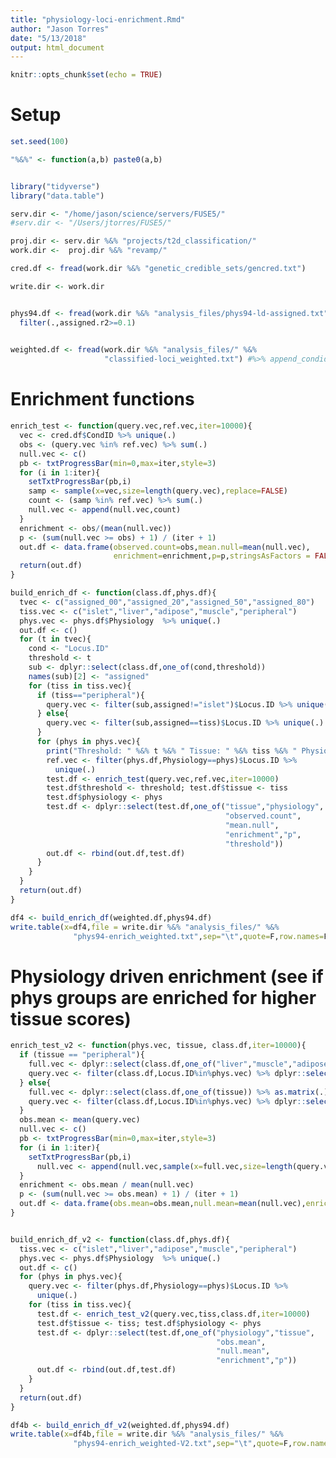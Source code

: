 ```yaml
---
title: "physiology-loci-enrichment.Rmd"
author: "Jason Torres"
date: "5/13/2018"
output: html_document
---
```


```r
knitr::opts_chunk$set(echo = TRUE)
```

# Setup


```r

set.seed(100)

"%&%" <- function(a,b) paste0(a,b)


library("tidyverse")
library("data.table")

serv.dir <- "/home/jason/science/servers/FUSE5/"
#serv.dir <- "/Users/jtorres/FUSE5/"

proj.dir <- serv.dir %&% "projects/t2d_classification/"
work.dir <-  proj.dir %&% "revamp/" 

cred.df <- fread(work.dir %&% "genetic_credible_sets/gencred.txt")

write.dir <- work.dir   


phys94.df <- fread(work.dir %&% "analysis_files/phys94-ld-assigned.txt") %>%
  filter(.,assigned.r2>=0.1)
  


```


```r

weighted.df <- fread(work.dir %&% "analysis_files/" %&% 
                     "classified-loci_weighted.txt") #%>% append_condid(.)
```



# Enrichment functions 

```r

enrich_test <- function(query.vec,ref.vec,iter=10000){
  vec <- cred.df$CondID %>% unique(.)
  obs <- (query.vec %in% ref.vec) %>% sum(.)
  null.vec <- c()
  pb <- txtProgressBar(min=0,max=iter,style=3)
  for (i in 1:iter){
    setTxtProgressBar(pb,i)
    samp <- sample(x=vec,size=length(query.vec),replace=FALSE)
    count <- (samp %in% ref.vec) %>% sum(.)
    null.vec <- append(null.vec,count)
  }
  enrichment <- obs/(mean(null.vec))
  p <- (sum(null.vec >= obs) + 1) / (iter + 1)
  out.df <- data.frame(observed.count=obs,mean.null=mean(null.vec),
                       enrichment=enrichment,p=p,stringsAsFactors = FALSE)
  return(out.df)
}

build_enrich_df <- function(class.df,phys.df){
  tvec <- c("assigned_00","assigned_20","assigned_50","assigned_80")
  tiss.vec <- c("islet","liver","adipose","muscle","peripheral")
  phys.vec <- phys.df$Physiology  %>% unique(.)
  out.df <- c()
  for (t in tvec){
    cond <- "Locus.ID"
    threshold <- t
    sub <- dplyr::select(class.df,one_of(cond,threshold))
    names(sub)[2] <- "assigned"
    for (tiss in tiss.vec){
      if (tiss=="peripheral"){
        query.vec <- filter(sub,assigned!="islet")$Locus.ID %>% unique(.)
      } else{
        query.vec <- filter(sub,assigned==tiss)$Locus.ID %>% unique(.)
      }
      for (phys in phys.vec){
        print("Threshold: " %&% t %&% " Tissue: " %&% tiss %&% " Physiology: " %&% phys)
        ref.vec <- filter(phys.df,Physiology==phys)$Locus.ID %>% 
          unique(.)
        test.df <- enrich_test(query.vec,ref.vec,iter=10000)
        test.df$threshold <- threshold; test.df$tissue <- tiss
        test.df$physiology <- phys
        test.df <- dplyr::select(test.df,one_of("tissue","physiology",
                                                "observed.count",
                                                "mean.null",
                                                "enrichment","p",
                                                "threshold"))
        out.df <- rbind(out.df,test.df)
      }
    }
  }
  return(out.df)
}


```


```r


df4 <- build_enrich_df(weighted.df,phys94.df)
write.table(x=df4,file = write.dir %&% "analysis_files/" %&% 
              "phys94-enrich_weighted.txt",sep="\t",quote=F,row.names=F)


```



# Physiology driven enrichment (see if phys groups are enriched for higher tissue scores)


```r

enrich_test_v2 <- function(phys.vec, tissue, class.df,iter=10000){
  if (tissue == "peripheral"){
    full.vec <- dplyr::select(class.df,one_of("liver","muscle","adipose")) %>% rowSums(.)
    query.vec <- filter(class.df,Locus.ID%in%phys.vec) %>% dplyr::select(.,one_of("liver","muscle","adipose")) %>% rowSums(.)
  } else{
    full.vec <- dplyr::select(class.df,one_of(tissue)) %>% as.matrix(.) %>% as.numeric(.)
    query.vec <- filter(class.df,Locus.ID%in%phys.vec) %>% dplyr::select(.,one_of(tissue)) %>% as.matrix(.) %>% as.numeric(.)
  }
  obs.mean <- mean(query.vec)
  null.vec <- c()
  pb <- txtProgressBar(min=0,max=iter,style=3)
  for (i in 1:iter){
    setTxtProgressBar(pb,i)
      null.vec <- append(null.vec,sample(x=full.vec,size=length(query.vec),replace=TRUE) %>% mean(.))
  }
  enrichment <- obs.mean / mean(null.vec)
  p <- (sum(null.vec >= obs.mean) + 1) / (iter + 1)
  out.df <- data.frame(obs.mean=obs.mean,null.mean=mean(null.vec),enrichment=enrichment,p=p,stringsAsFactors = F)
}


build_enrich_df_v2 <- function(class.df,phys.df){
  tiss.vec <- c("islet","liver","adipose","muscle","peripheral")
  phys.vec <- phys.df$Physiology  %>% unique(.)
  out.df <- c()
  for (phys in phys.vec){
    query.vec <- filter(phys.df,Physiology==phys)$Locus.ID %>% 
      unique(.)    
    for (tiss in tiss.vec){
      test.df <- enrich_test_v2(query.vec,tiss,class.df,iter=10000)
      test.df$tissue <- tiss; test.df$physiology <- phys
      test.df <- dplyr::select(test.df,one_of("physiology","tissue",
                                              "obs.mean",
                                              "null.mean",
                                              "enrichment","p"))
      out.df <- rbind(out.df,test.df)
    }
  }
  return(out.df)
}


```


```r

df4b <- build_enrich_df_v2(weighted.df,phys94.df)
write.table(x=df4b,file = write.dir %&% "analysis_files/" %&% 
              "phys94-enrich_weighted-V2.txt",sep="\t",quote=F,row.names=F)

```





